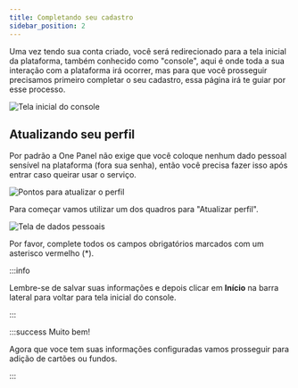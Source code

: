 ```yaml
---
title: Completando seu cadastro
sidebar_position: 2
---
```


Uma vez tendo sua conta criado, você será redirecionado para a tela inicial da plataforma, também conhecido como "console", aqui é onde toda a sua interação com a plataforma irá ocorrer, mas para que você prosseguir precisamos primeiro completar o seu cadastro, essa página irá te guiar por esse processo.

![Tela inicial do console](../../../static/img/prints/console/console.png)

## Atualizando seu perfil

Por padrão a One Panel não exige que você coloque nenhum dado pessoal sensível na plataforma (fora sua senha), então você precisa fazer isso após entrar caso queirar usar o serviço.

![Pontos para atualizar o perfil](../../../static/img/prints/console/console_info.png)

Para começar vamos utilizar um dos quadros para "Atualizar perfil".

![Tela de dados pessoais](../../../static/img/prints/console/personal_info.webp)

Por favor, complete todos os campos obrigatórios marcados com um asterisco vermelho (*).

:::info

Lembre-se de salvar suas informações e depois clicar em **Início** na barra lateral para voltar para tela inicial do console.

:::


:::success Muito bem!

Agora que voce tem suas informações configuradas vamos prosseguir para adição de cartões ou fundos.

:::


